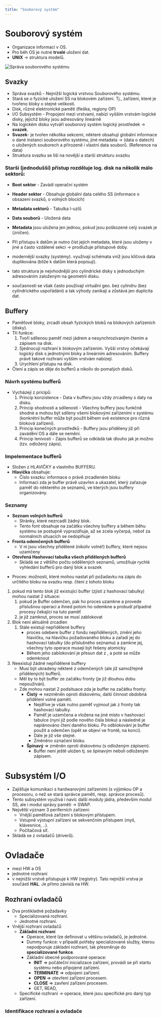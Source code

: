 ```yaml
---
title: "Souborový systém"
---
```



# Souborový systém
- Organizace informací v OS.
- Pro běh OS je nutné **trvalé** uložení dat.
- **UNIX** -> struktura modelů.

![Správa souborového systému](imgs/sss.png)

## Svazky
- Správa svazků - Nejnižší logická vrstvou Souborového systému.
- Stará se o fyzické uložení SS na blokovém zařízení. Tj., zařízení, které je tvořeno bloky o stejné velikosti.
- Disk, různé elektronické paměti (fleška, regiony OP)
- I/O Subsystém - Propojení mezi vrstvami, nabízí vyšším vrstvám logické disky, jejichž bloky jsou adresovány lineárně
- Na logickém disku vytváří souborový systém logický prostředek -> **svazek**.
- **Svazek**- je tvořen několika sekcemi, některé obsahují globální informace o dané instanci souborového systému, jiné metadata -> (data o datech) o uložených souborech a přirozeně i vlastní data souborů. (Reference na data)
- Struktura svazku se liší na novější a starší strukturu svazku

### Starší (jednodušší) přístup rozděluje log. disk na několik málo sektorů:
- **Boot sektor** - Zavádí operační systém
- **Header sektor** - Obsahuje globální data celého SS (informace o obsazení svazků, o volných blocích)
- **Metadata sektorů** - Tabulka I-uzlů
- **Data souborů** - Uložená data

- **Metadata** jsou uložena jen jednou, pokud jsou poškozené celý svazek je (zničen).
- Při přístupu k datům je nutno číst jejich metadata, které jsou uloženy v jiné a často vzdálené sekci -> prodlužuje přístupové doby.
- modernější svazky (systémy). využívají schémata vníž jsou klíčová data duplikována (blíže k datům která popisují).
- tato struktura je nejvhodnější pro cylindrické disky s jednoduchým adresováním založeným na geometrii disku.
- současnosti se však často používají virtuální geo. bez cylindru (bez cylindrického uspořádání) a tak výhody zanikají a zůstává jen duplicita dat.

## Buffery
- Paměťové bloky, zrcadlí obsah fyzických bloků na blokových zařízeních (disky).
- Tři funkce:
    1. Tvoří sdílenou paměť mezi jádrem a nesynchrozivaným čtením a zápisem na disk.
    1. Sjednocují rozhraní k blokovým zařízením. Vyšší vrstvy očekávají logický disk s jednotnými bloky a lineárním adresováním. Buffery právě takové rozhraní vyšším vrstvám nabízejí.
    1. Urychlení přístupu na disk.
- Čtení a zápis se děje do bufferů a nikoliv do pomalých disků.

### Návrh systému bufferů
- Vycházejí z pricipů:
    1. Princip konzistence - Data v bufferu jsou vždy zrcadleny s daty na disku.
    1. Princip shodnosti a sdílenosti - Všechny buffery jsou funkčně shodné a mohou být sdíleny všemi blokovými zařízeními v systému (konkrétní buffer může být použit během své existence pro různá bloková zařízení).
    1. Princip konečných prostředků - Buffery jsou přiděleny již při zavádění OS a dále se nemění.
    1. Princip lenivosti - Zápis bufferů se odkládá tak dlouho jak je možno (tzv. odložený zápis).

### Impelementace bufferů
- Složen z HLAVIČKY a vlastního BUFFERU.
- **Hlavička** obsahuje: 
    - Číslo svazku: informace o právě zrcadleném bloku
    - Informaci zda je buffer právě uzavřen a ukazatel, který zařazuje paměť do některého ze seznamů, ve kterých jsou buffery organizovány.

### Seznamy
- **Seznam volných bufferů** 
    - Stránky, které nezrcadlí žádný blok. 
    - Tento font obsahuje na začátku všechny buffery a během běhu systému se postupně vyprazdňuje, až se zcela vyčerpá, neboť za normálních situacích se nedoplňuje
- **Fronta odemčených bufferů**
    - V ní jsou všechny přidělené (nikoliv volné!) buffery, které nejsou uzamčeny
- **Otevřená Hashovací tabulka všech přidělených bufferů**
    - Skládá se z většího počtu oddělených seznamů, umožňuje rychlé vyhledání bufferů pro daný blok a svazek


<DescriptionImage src="imgs\hashovaciTabulka.png" alt="hashovaciTabulka" description="Hashovaci tabulka"/>

- Proces: možnosti, které mohou nastat při požadavku na zápis do určitého bloku na svazku resp. čtení z tohoto bloku
1. pokud má tento blok již existujíci buffer (zjistí z hashovací tabulky) mohou nastat 2 situace:
    1. pokud je Buffer odemčen, pak ho proces uzamkne a provede příslušnou operaci a ihned potom ho odemkne a probudí případné procesy čekající na tuto paměť
    1. je již zamknut, proces se musí zablokovat
1. Blok není aktuálně zrcadlen
    1. Stále existují nepřidělené buffery
        - proces odebere buffer z fondu nepřidělených, změní jeho hlavičku, na hlavičku požadovaného bloku a zařadí jej do hashovací tabulky (do příslušného seznamu) a zamkne jej, všechny tyto operace musejí být řešeny atomicky
        - Během jeho zablokování je přesun dat z , a poté se může odemknout
1. Neexistují žádné nepřidělené buffery
    - Musí být ukradeny některé z odemčených (ale již samožřejmě přidělených) bufferů.
    - Měl by to být buffer ze začátku fronty (je již dlouhou dobu nepoužíván).
    - Zde mohou nastat 2 podsituace zda je buffer na začátku fronty:
        - **Čistý** => nezměněn oproti diskovému, další činnost obdobná přidělení volné paměti.
            - Nejdříve je však nutno paměť vyjmout jak z fronty tak hashovací tabulky.
            - Paměť je uzamčena a vložena na jiné místo v hashovací tabulce (nyní již podle nového čísla bloku) a následně je naplánováno čtení daného bloku. Po odblokování je buffer použit a odemčen (opět se objeví ve frontě, na konci).
            - Dále je již vše stejné.
            - Změněno označení bloku.
        - **Špinavý** => změněn oproti diskovému (s odloženým zápisem).
            - Buffer není ještě uložen tj. se špinavým neboli odloženým zápisem.
    
# Subsystém I/O
- Zajišťuje komunikaci s hardwarovými zařízeními (s výjimkou OP a procesoru, o než se stará správce paměti, resp. správce procesů).
- Tento subsystém využívá i navíc další moduly jádra, především modul SS, ale i modul správy paměti -> SWAP.
- Největší význam 3 periferních zařízeni:
    - Vnější paměťová zařízení s blokovým přístupem.
    - Vstupně výstupní zařízení se sekvenčním přístupem (myš, klávesnice, ..).
    - Počítačová síť.
- Skládá se z ovladačů (driverů).

# Ovladače
- mezi HW a OS
- jednotné rozhraní
- v nejnižší vrstvě přistupuje k HW (registry). Tato nejnižší vrstva je součástí **HAL**. Je přímo závislá na HW.

## Rozhraní ovladačů
- Dva protikladné požadavky
    - Specializovaná rozhraní.
    - Jednotné rozhraní.
- Vnější rozhraní ovladačů
    - **Základní rozhraní**
        - Operace, které lze definovat u většinu ovladačů, je jednotné.
        - Dummy funkce: v případě potřeby specializované služby, kterou nepodporuje základní rozhraní, tak přesměruje do **specializované funkce**. 
        - Základní obecně podporované operace:
            - **INIT** => počáteční inicializace zařízení, provádí se při startu systému nebo připojené zařízení.
            - **TERMINATE** => odpojení zařízení.
            - **OPEN** => otevření zařízení procesem.
            - **CLOSE** => zavření zařízení procesem.
            - GET, READ, 
    - Specifické rozhraní -> operace, které jsou specifické pro daný typ zařízení.

### Identifikace rozhraní a ovladače


